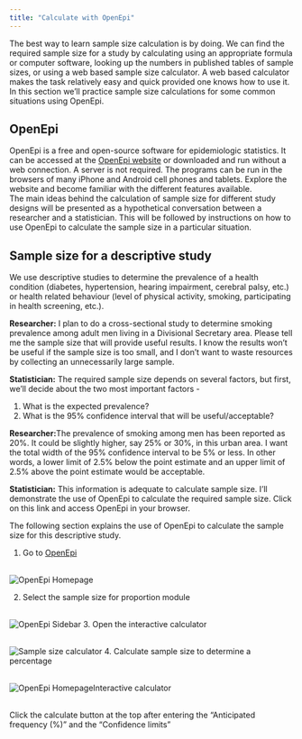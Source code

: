 ```yaml
---
title: "Calculate with OpenEpi"
---
```


The best way to learn sample size calculation is by doing. We can find the required sample size for a study by calculating using an appropriate formula or computer software, looking up the numbers in published tables of sample sizes, or using a web based sample size calculator. A web based calculator makes the task relatively easy and quick provided one knows how to use it. In this section we'll practice sample size calculations for some common situations using OpenEpi.

## OpenEpi

OpenEpi is a free and open-source software for epidemiologic statistics. It can be accessed at the [OpenEpi website](https://www.openepi.com/Menu/OE_Menu.htm){target="_blank"} or downloaded and run without a web connection. A server is not required. The programs can be run in the browsers of many iPhone and Android cell phones and tablets. Explore the website and become familiar with the different features available.\
The main ideas behind the calculation of sample size for different study designs will be presented as a hypothetical conversation between a researcher and a statistician. This will be followed by instructions on how to use OpenEpi to calculate the sample size in a particular situation.

## Sample size for a descriptive study

We use descriptive studies to determine the prevalence of a health condition (diabetes, hypertension, hearing impairment, cerebral palsy, etc.) or health related behaviour (level of physical activity, smoking, participating in health screening, etc.).

**Researcher:** I plan to do a cross-sectional study to determine smoking prevalence among adult men living in a Divisional Secretary area. Please tell me the sample size that will provide useful results. I know the results won't be useful if the sample size is too small, and I don't want to waste resources by collecting an unnecessarily large sample.

**Statistician:** The required sample size depends on several factors, but first, we'll decide about the two most important factors -

1.  What is the expected prevalence?
2.  What is the 95% confidence interval that will be useful/acceptable?

**Researcher:**The prevalence of smoking among men has been reported as 20%. It could be slightly higher, say 25% or 30%, in this urban area. I want the total width of the 95% confidence interval to be 5% or less. In other words, a lower limit of 2.5% below the point estimate and an upper limit of 2.5% above the point estimate would be acceptable.

**Statistician:** This information is adequate to calculate sample size. I'll demonstrate the use of OpenEpi to calculate the required sample size. Click on this link and access OpenEpi in your browser.

The following section explains the use of OpenEpi to calculate the sample size for this descriptive study.

1.  Go to [OpenEpi](https://www.openepi.com/Menu/OE_Menu.htm){target="_blank"}

\
![OpenEpi Homepage](figures/oe_ss_1.png)

2. Select the sample size for proportion module

\
![OpenEpi Sidebar](figures/oe_ss_2.png)
3. Open the interactive calculator  

\
![Sample size calculator](figures/oe_ss_3.png)
4. Calculate sample size to determine a percentage

\
![OpenEpi HomepageInteractive calculator](figures/oe_ss_4.png)

\
Click the calculate button at the top after entering the "Anticipated frequency (%)" and the "Confidence limits"
